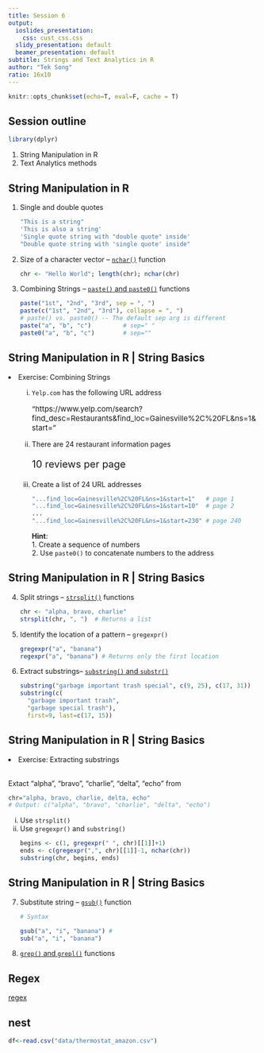 ```yaml
---
title: Session 6
output:
  ioslides_presentation:
    css: cust_css.css
  slidy_presentation: default
  beamer_presentation: default
subtitle: Strings and Text Analytics in R
author: "Tek Song"
ratio: 16x10
---
```

```r
knitr::opts_chunk$set(echo=T, eval=F, cache = T)
```


## Session outline

```r
library(dplyr)
```
<ol>
<li>String Manipulation in R</li>
<li>Text Analytics methods</li>
</ol>

## String Manipulation in R
<ol>
<li>Single and double quotes</li>
```r
"This is a string"
'This is also a string'
'Single quote string with "double quote" inside'
"Double quote string with 'single quote' inside"
```
<li>Size of a character vector -- <a href="https://www.rdocumentation.org/packages/base/versions/3.6.2/topics/nchar">`nchar()`</a> function</li>
```r
chr <- "Hello World"; length(chr); nchar(chr)
```

<li>Combining Strings -- <a href="https://www.rdocumentation.org/packages/base/versions/3.6.2/topics/paste">`paste()` and `paste0()`</a> functions</li>
```r
paste("1st", "2nd", "3rd", sep = ", ")
paste(c("1st", "2nd", "3rd"), collapse = ", ")
# paste() vs. paste0() -- The default sep arg is different
paste("a", "b", "c")         # sep=" "
paste0("a", "b", "c")        # sep=""
```
</ol>


## String Manipulation in R | String Basics
<li>Exercise: Combining Strings</li>
<ul>
<ol type="i">
<li>`Yelp.com` has the following URL address</li>
<p style="font-size:15px">"https://www.yelp.com/search?find_desc=Restaurants&find_loc=Gainesville%2C%20FL&ns=1&start="</p>
<li>There are 24 restaurant information pages<br><p style="font-size:20px">10 reviews per page</p></li>
<li>Create a list of 24 URL addresses</li>
```r
"...find_loc=Gainesville%2C%20FL&ns=1&start=1"   # page 1
"...find_loc=Gainesville%2C%20FL&ns=1&start=10"  # page 2
...
"...find_loc=Gainesville%2C%20FL&ns=1&start=230" # page 240
```
<p class="pnote"><b>Hint</b>:<br>
1. Create a sequence of numbers<br>
2. Use `paste0()` to concatenate numbers to the address
</p>
</ul>


## String Manipulation in R | String Basics
<ol start="4">
<li>Split strings -- <a href="https://www.rdocumentation.org/packages/base/versions/3.6.2/topics/strsplit">`strsplit()`</a> functions</li>
```r
chr <- "alpha, bravo, charlie"
strsplit(chr, ", ")  # Returns a list
```

<li>Identify the location of a pattern -- `gregexpr()`</li>
```r
gregexpr("a", "banana")
regexpr("a", "banana") # Returns only the first location
```

<li>Extract substrings-- <a href="https://www.rdocumentation.org/packages/base/versions/3.6.2/topics/substr">`substring()` and `substr()`</a></li>
```r
substring("garbage important trash special", c(9, 25), c(17, 31))
substring(c(
  "garbage important trash",
  "garbage special trash"),
  first=9, last=c(17, 15))
```

</ol>

## String Manipulation in R | String Basics
<li>Exercise: Extracting substrings</li>
<br> 
Extact "alpha", "bravo", "charlie", "delta", "echo" from
```r
chr="alpha, bravo, charlie, delta, echo"
# Output: c("alpha", "bravo", "charlie", "delta", "echo")
```

<ol type="i">
<li>Use `strsplit()`</li>
<li>Use `gregexpr()` and `substring()`</li>
```r
begins <- c(1, gregexpr(" ", chr)[[1]]+1)
ends <- c(gregexpr(",", chr)[[1]]-1, nchar(chr))
substring(chr, begins, ends)
```
</ol>

## String Manipulation in R | String Basics
<ol start="7">
<li>Substitute string -- <a href="">`gsub()`</a> function</li>
```r
# Syntax

gsub("a", "i", "banana") # 
sub("a", "i", "banana")
```

<li><a href="">`grep()` and `grepl()`</a> functions</li>
</ol>

## Regex
<a href="https://www.rdocumentation.org/packages/base/versions/3.6.2/topics/regex">regex</a>


## nest
```r
df<-read.csv("data/thermostat_amazon.csv")
```



